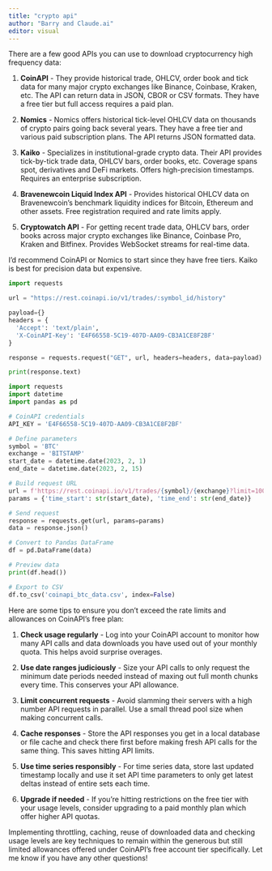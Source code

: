 ```yaml
---
title: "crypto api"
author: "Barry and Claude.ai"
editor: visual
---
```


There are a few good APIs you can use to download cryptocurrency high frequency data:

1.  **CoinAPI** - They provide historical trade, OHLCV, order book and tick data for many major crypto exchanges like Binance, Coinbase, Kraken, etc. The API can return data in JSON, CBOR or CSV formats. They have a free tier but full access requires a paid plan.

2.  **Nomics** - Nomics offers historical tick-level OHLCV data on thousands of crypto pairs going back several years. They have a free tier and various paid subscription plans. The API returns JSON formatted data.

3.  **Kaiko** - Specializes in institutional-grade crypto data. Their API provides tick-by-tick trade data, OHLCV bars, order books, etc. Coverage spans spot, derivatives and DeFi markets. Offers high-precision timestamps. Requires an enterprise subscription.

4.  **Bravenewcoin Liquid Index API** - Provides historical OHLCV data on Bravenewcoin's benchmark liquidity indices for Bitcoin, Ethereum and other assets. Free registration required and rate limits apply.

5.  **Cryptowatch API** - For getting recent trade data, OHLCV bars, order books across major crypto exchanges like Binance, Coinbase Pro, Kraken and Bitfinex. Provides WebSocket streams for real-time data.

I'd recommend CoinAPI or Nomics to start since they have free tiers. Kaiko is best for precision data but expensive.

```python
import requests

url = "https://rest.coinapi.io/v1/trades/:symbol_id/history"

payload={}
headers = {
  'Accept': 'text/plain',
  'X-CoinAPI-Key': 'E4F66558-5C19-407D-AA09-CB3A1CE8F2BF'
}

response = requests.request("GET", url, headers=headers, data=payload)

print(response.text)
```

```python
import requests
import datetime
import pandas as pd

# CoinAPI credentials
API_KEY = 'E4F66558-5C19-407D-AA09-CB3A1CE8F2BF' 

# Define parameters
symbol = 'BTC'
exchange = 'BITSTAMP'
start_date = datetime.date(2023, 2, 1)
end_date = datetime.date(2023, 2, 15)

# Build request URL
url = f'https://rest.coinapi.io/v1/trades/{symbol}/{exchange}?limit=10000&apikey={API_KEY}'
params = {'time_start': str(start_date), 'time_end': str(end_date)}

# Send request
response = requests.get(url, params=params)
data = response.json()

# Convert to Pandas DataFrame
df = pd.DataFrame(data)

# Preview data
print(df.head())

# Export to CSV
df.to_csv('coinapi_btc_data.csv', index=False)

```

Here are some tips to ensure you don't exceed the rate limits and allowances on CoinAPI's free plan:

1.  **Check usage regularly** - Log into your CoinAPI account to monitor how many API calls and data downloads you have used out of your monthly quota. This helps avoid surprise overages.

2.  **Use date ranges judiciously** - Size your API calls to only request the minimum date periods needed instead of maxing out full month chunks every time. This conserves your API allowance.

3.  **Limit concurrent requests** - Avoid slamming their servers with a high number API requests in parallel. Use a small thread pool size when making concurrent calls.

4.  **Cache responses** - Store the API responses you get in a local database or file cache and check there first before making fresh API calls for the same thing. This saves hitting API limits.

5.  **Use time series responsibly** - For time series data, store last updated timestamp locally and use it set API time parameters to only get latest deltas instead of entire sets each time.

6.  **Upgrade if needed** - If you're hitting restrictions on the free tier with your usage levels, consider upgrading to a paid monthly plan which offer higher API quotas.

Implementing throttling, caching, reuse of downloaded data and checking usage levels are key techniques to remain within the generous but still limited allowances offered under CoinAPI's free account tier specifically. Let me know if you have any other questions!
